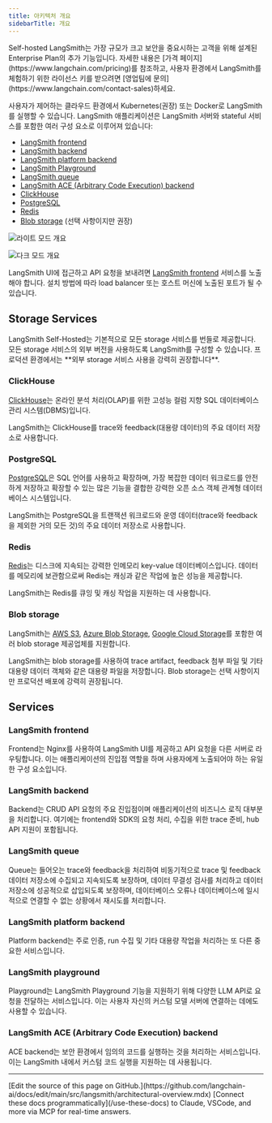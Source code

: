 ```yaml
---
title: 아키텍처 개요
sidebarTitle: 개요
---
```


<Info>
Self-hosted LangSmith는 가장 규모가 크고 보안을 중요시하는 고객을 위해 설계된 Enterprise Plan의 추가 기능입니다. 자세한 내용은 [가격 페이지](https://www.langchain.com/pricing)를 참조하고, 사용자 환경에서 LangSmith를 체험하기 위한 라이선스 키를 받으려면 [영업팀에 문의](https://www.langchain.com/contact-sales)하세요.
</Info>

사용자가 제어하는 클라우드 환경에서 Kubernetes(권장) 또는 Docker로 LangSmith를 실행할 수 있습니다. LangSmith 애플리케이션은 LangSmith 서버와 stateful 서비스를 포함한 여러 구성 요소로 이루어져 있습니다:

- [LangSmith frontend](#langsmith-frontend)
- [LangSmith backend](#langsmith-backend)
- [LangSmith platform backend](#langsmith-platform-backend)
- [LangSmith Playground](#langsmith-playground)
- [LangSmith queue](#langsmith-queue)
- [LangSmith ACE (Arbitrary Code Execution) backend](#langsmith-acearbitrary-code-execution-backend)
- [ClickHouse](#clickhouse)
- [PostgreSQL](#postgresql)
- [Redis](#redis)
- [Blob storage](#blob-storage) (선택 사항이지만 권장)

<div style={{ textAlign: 'center' }}>
<img
    className="block dark:hidden"
    src="/langsmith/images/cloud-arch-light.png"
    alt="라이트 모드 개요"
/>

<img
    className="hidden dark:block"
    src="/langsmith/images/cloud-arch-dark.png"
    alt="다크 모드 개요"
/>
</div>

LangSmith UI에 접근하고 API 요청을 보내려면 [LangSmith frontend](#langsmith-frontend) 서비스를 노출해야 합니다. 설치 방법에 따라 load balancer 또는 호스트 머신에 노출된 포트가 될 수 있습니다.

## Storage Services

<Note>
LangSmith Self-Hosted는 기본적으로 모든 storage 서비스를 번들로 제공합니다. 모든 storage 서비스의 외부 버전을 사용하도록 LangSmith를 구성할 수 있습니다. 프로덕션 환경에서는 **외부 storage 서비스 사용을 강력히 권장합니다**.
</Note>

### ClickHouse

[ClickHouse](https://clickhouse.com/docs/en/intro)는 온라인 분석 처리(OLAP)를 위한 고성능 컬럼 지향 SQL 데이터베이스 관리 시스템(DBMS)입니다.

LangSmith는 ClickHouse를 trace와 feedback(대용량 데이터)의 주요 데이터 저장소로 사용합니다.

### PostgreSQL

[PostgreSQL](https://www.postgresql.org/about/)은 SQL 언어를 사용하고 확장하며, 가장 복잡한 데이터 워크로드를 안전하게 저장하고 확장할 수 있는 많은 기능을 결합한 강력한 오픈 소스 객체 관계형 데이터베이스 시스템입니다.

LangSmith는 PostgreSQL을 트랜잭션 워크로드와 운영 데이터(trace와 feedback을 제외한 거의 모든 것)의 주요 데이터 저장소로 사용합니다.

### Redis

[Redis](https://github.com/redis/redis)는 디스크에 지속되는 강력한 인메모리 key-value 데이터베이스입니다. 데이터를 메모리에 보관함으로써 Redis는 캐싱과 같은 작업에 높은 성능을 제공합니다.

LangSmith는 Redis를 큐잉 및 캐싱 작업을 지원하는 데 사용합니다.

### Blob storage

LangSmith는 [AWS S3](https://aws.amazon.com/s3/), [Azure Blob Storage](https://azure.microsoft.com/en-us/services/storage/blobs/), [Google Cloud Storage](https://cloud.google.com/storage)를 포함한 여러 blob storage 제공업체를 지원합니다.

LangSmith는 blob storage를 사용하여 trace artifact, feedback 첨부 파일 및 기타 대용량 데이터 객체와 같은 대용량 파일을 저장합니다. Blob storage는 선택 사항이지만 프로덕션 배포에 강력히 권장됩니다.

## Services

### LangSmith frontend

Frontend는 Nginx를 사용하여 LangSmith UI를 제공하고 API 요청을 다른 서버로 라우팅합니다. 이는 애플리케이션의 진입점 역할을 하며 사용자에게 노출되어야 하는 유일한 구성 요소입니다.

### LangSmith backend

Backend는 CRUD API 요청의 주요 진입점이며 애플리케이션의 비즈니스 로직 대부분을 처리합니다. 여기에는 frontend와 SDK의 요청 처리, 수집을 위한 trace 준비, hub API 지원이 포함됩니다.

### LangSmith queue

Queue는 들어오는 trace와 feedback을 처리하여 비동기적으로 trace 및 feedback 데이터 저장소에 수집되고 지속되도록 보장하며, 데이터 무결성 검사를 처리하고 데이터 저장소에 성공적으로 삽입되도록 보장하며, 데이터베이스 오류나 데이터베이스에 일시적으로 연결할 수 없는 상황에서 재시도를 처리합니다.

### LangSmith platform backend

Platform backend는 주로 인증, run 수집 및 기타 대용량 작업을 처리하는 또 다른 중요한 서비스입니다.

### LangSmith playground

Playground는 LangSmith Playground 기능을 지원하기 위해 다양한 LLM API로 요청을 전달하는 서비스입니다. 이는 사용자 자신의 커스텀 모델 서버에 연결하는 데에도 사용할 수 있습니다.

### LangSmith ACE (Arbitrary Code Execution) backend

ACE backend는 보안 환경에서 임의의 코드를 실행하는 것을 처리하는 서비스입니다. 이는 LangSmith 내에서 커스텀 코드 실행을 지원하는 데 사용됩니다.

---

<Callout icon="pen-to-square" iconType="regular">
    [Edit the source of this page on GitHub.](https://github.com/langchain-ai/docs/edit/main/src/langsmith/architectural-overview.mdx)
</Callout>
<Tip icon="terminal" iconType="regular">
    [Connect these docs programmatically](/use-these-docs) to Claude, VSCode, and more via MCP for    real-time answers.
</Tip>
